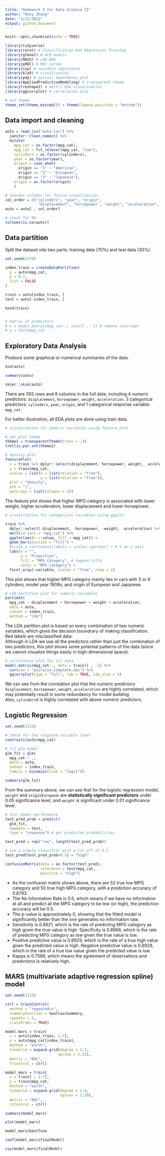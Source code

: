 ```yaml
---
title: "Homework 3 for Data Science II"
author: "Roxy Zhang"
date: "3/22/2022"
output: github_document
---
```


```r
knitr::opts_chunk$set(echo = TRUE)

library(tidyverse)
library(caret) # Classification And REgression Training
library(glmnet) # GLM models
library(MASS) # LDA QDA
library(pROC) # ROC curves
library(vip) # variable importance
library(klaR) # visualization
library(pdp) # partial dependence plot
library(AppliedPredictiveModeling) # transparent theme
library(reshape2) # melt() EDA visualization
library(ggcorrplot) # correlation plot

# set theme
theme_set(theme_minimal() + theme(legend.position = "bottom"))
```


## Data import and cleaning

```r
auto = read_csv("auto.csv") %>% 
  janitor::clean_names() %>% 
  mutate(
    mpg_cat = as.factor(mpg_cat),
    mpg_cat = fct_relevel(mpg_cat, "low"),
    cylinders = as.factor(cylinders),
    year = as.factor(year),
    origin = case_when(
      origin == "1" ~ "American",
      origin == "2" ~ "European",
      origin == "3" ~ "Japanese"),
    origin = as.factor(origin)
    )

# reorder columns for future visualization
col_order = c("cylinders", "year", "origin",
               "displacement", "horsepower", "weight", "acceleration", "mpg_cat")
auto = auto[ , col_order]

# check for NA
colSums(is.na(auto))
```


## Data partition

Split the dataset into two parts: training data (70%) and test data (30%).

```r
set.seed(2570)

index_train = createDataPartition(
  y = auto$mpg_cat,
  p = 0.7,
  list = FALSE
)

train = auto[index_train, ]
test = auto[-index_train, ]

head(train)


# matrix of predictors
# x = model.matrix(mpg_cat~., auto)[ , -1] # remove intercept
# y = test$mpg_cat
```


## Exploratory Data Analysis

Produce some graphical or numerical summaries of the data.  

```r
dim(auto)

summary(auto)

skimr::skim(auto)
```

There are 392 rows and 8 columns in the full data, including 4 numeric predictors: `displacement`, `horsepower`, `weight`, `acceleration`, 3 categorical predictors: `cylinders`, `year`, `origin`, and 1 categorical response variable: `mpg_cat`.  

For better illustration, all EDA plots are done using train data.

```r
# visualization for numeric variables using feature plot

# set plot theme
theme1 = transparentTheme(trans = .4)
trellis.par.set(theme1)

# density plot
featurePlot(
  x = train %>% dplyr::select(displacement, horsepower, weight,  acceleration), 
  y = train$mpg_cat, 
  scales = list(x = list(relation = "free"),
                y = list(relation = "free")),
  plot = "density",
  pch = "|",
  auto.key = list(columns = 2))
```

The feature plot shows that higher MPG category is associated with lower weight,  higher acceleration, lower displacement and lower horsepower.

```r
# visualization for categorical variables using ggplot

train %>% 
  dplyr::select(-displacement, -horsepower, -weight, -acceleration) %>% 
  melt(id.vars = "mpg_cat") %>% 
  ggplot(aes(x = value, fill = mpg_cat)) + 
  geom_bar(position = "fill") + 
  #scale_y_continuous(labels = scales::percent) + # % on y axis
  labs(x = "",
       y = "Proportion",
       fill = "MPG Category", # legend title
       color = "MPG Category") +
  facet_wrap(~variable, scales = "free", nrow = 2)
```

This plot shows that higher MPG category mainly lies in cars with 5 or 6 cylinders, model year 1908s, and origin of European and Japanese.  

```r
# LAD partition plot for numeric variables
partimat(
  mpg_cat ~ displacement + horsepower + weight + acceleration,
  data = auto,
  subset = index_train,
  method = "lda")
```

The LDA partition plot is based on every combination of two numeric variables, which gives the decision boundrary of making classification.  
Red labels are misclassified data.  
Although in LDA we use all the predictors rather than just the combination of two predictors, this plot shows some potential patterns of the data (since we cannot visualize things easily in high-dimensional space).  

```r
# correlation plot for all data
model.matrix(mpg_cat~., data = train)[ , -1] %>% 
  cor(use = "pairwise.complete.obs") %>% 
  ggcorrplot(type = "full", lab = TRUE, lab_size = 1)
```

We can see from the correlation plot that the numeric predictors `displacement`, `horsepower`, `weight`, `acceleration` are highly correlated, which may potentially result in some redundancy for model building.  
Also, `cylinders8` is highly correlated with above numeric predictors.


## Logistic Regression

```r
set.seed(1115)

# check for the response variable level
contrasts(auto$mpg_cat)

# fit glm model
glm_fit = glm(
  mpg_cat ~ .,
  data = auto,
  subset = index_train,
  family = binomial(link = "logit"))

summary(glm_fit)
```

From the summary above, we can see that for the logistic regression model, `weight` and `originEuropean` are **statistically significant predictors** under 0.05 significance level, and `weight` is significant under 0.01 significance level.  

```r
# test model performance
test_pred_prob = predict(
  glm_fit,
  newdata = test,
  type = "response") # get predicted probabilities

test_pred = rep("low", length(test_pred_prob))

# use a simple classifier with a cut-off of 0.5
test_pred[test_pred_prob>0.5] = "high"

confusionMatrix(data = as.factor(test_pred),
                reference = test$mpg_cat,
                positive = "high")
```

* As the confusion matrix shows above, there are 52 true low MPG category and 50 true high MPG category, with a prediction accuracy of 0.8793.  
* The No Information Rate is 0.5, which means if we have no information at all and predict all the MPG category to be low (or high), the prediction accuracy will be 0.5.  
* The p-value is approximately 0, showing that the fitted model is significantly better than the one generates no information rate.  
* Sensitivity is 0.8621, which is the rate of predicting MPG category as high given the true value is high. Specificity is 0.8966, which is the rate of predicting MPG category as low given the true value is low.  
* Positive predictive value is 0.8929, which is the rate of a true high value given the predicted value is high. Negative predictive value is 0.8929, which is the rate of a true low value given the predicted value is low.  
* Kappa is 0.7586, which means the agreement of observations and predictions is relatively high.


## MARS (multivariate adaptive regression spline) model

```r
set.seed(1115)

ctrl = trainControl(
  method = "repeatedcv",
  summaryFunction = twoClassSummary,
  repeats = 5,
  classProbs = TRUE)

model.mars = train(
  x = auto[index_train, 1:7],
  y = auto$mpg_cat[index_train],
  method = "earth",
  tuneGrid = expand.grid(degree = 1:3,
                        nprune = 2:25),
  metric = "ROC",
  trControl = ctrl)

model_mars = train(
  x = train[ , 1:7],
  y = train$mpg_cat,
  method = "earth",
  tuneGrid = expand.grid(degree = 1:4,
                         nprune = 2:20),
  metric = "ROC",
  trControl = ctrl)

summary(model_mars)

plot(model_mars)

model_mars$bestTune

coef(model_mars$finalModel)

vip(model_mars$finalModel)
```

